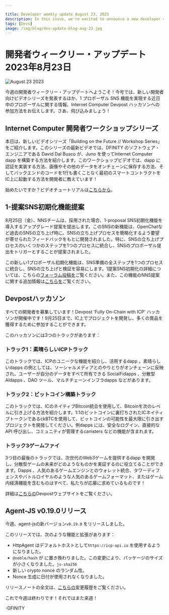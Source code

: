 ```yaml
---

title: Developer weekly update August 23, 2023
description: In this issue, we're excited to announce a new developer video series, along with providing some information about the upcoming proposal that would enable the 1-proposal SNS feature, plus how to enter the Internet Computer Devpost hackathon.
tags: [Devs]
image: /img/blog/dev-update-blog-aug-23.jpg
---
```

# 開発者ウィークリー・アップデート 2023年8月23日

![August 23 2023](../../static/img/blog/dev-update-blog-aug-23.jpg)

今週の開発者ウィークリー・アップデートへようこそ！今号では、新しい開発者向けビデオシリーズを発表するほか、1 プロポーザル SNS 機能を実現する近日中のプロポーザルに関する情報、Internet Computer Devpost ハッカソンへの参加方法をお伝えします。さあ、飛び込みましょう！

## Internet Computer 開発者ワークショップシリーズ

本日は、新しいビデオシリーズ「Building on the Future // Workshop Series」をご紹介します。このシリーズの最新ビデオでは、DFINITY のソフトウェア・エンジニアである David Dal Busco が、Juno を使ってInternet Computer dapp を構築する方法を紹介します。このワークショップビデオでは、dapp に認証を実装する方法、画像やその他のデータをオンチェーンに保存する方法、そしてバックエンドのコードを1行も書くことなく最初のスマートコントラクトをIC上に起動する方法を開発者に教えています！

始めたいですか？ビデオチュートリアルは[こちらから](https://www.youtube.com/watch?v=mr_9XArcG9Y)。

## 1-提案SNS初期化機能提案

8月25日（金）、NNSチームは、採用された場合、1-proposal SNS初期化機能を導入するアップグレード提案を提出します。このSNSの新機能は、OpenChatなど過去のSNSの立ち上げ時に、SNSの立ち上げプロセスを簡略化するよう要望が寄せられたフィードバックをもとに開発されました。特に、SNSの立ち上げプロセスのいくつかのステップを1つのプロセスに統合し、SNSのプロポーザル提出をトリガーとすることが提案されました。

この新しい1プロポーザル初期化機能は、SNS準備の全ステップを1つのプロセスに統合し、SNSの立ち上げと検証を容易にします。1提案SNS初期化の詳細については、こちらの[フォーラム投稿を](https://forum.dfinity.org/t/enhancement-of-the-sns-launch-process-one-proposal/19548)ご覧ください。また、この機能のNNS提案に関する追加情報は[こちらを](https://forum.dfinity.org/t/nns-sns-update-august-25-2023/22303)ご覧ください。

## Devpostハッカソン

すべての開発者を募集しています！Devpost 'Fully On-Chain with ICP' ハッカソンが開催中です！9月25日まで、IC上でプロジェクトを開発し、多くの賞品を獲得するために参加することができます。

このハッカソンには3つのトラックがあります：

### トラック1：素晴らしいICPトラック

このトラックでは、ICPのユニークな機能を紹介し、活用するdapp 。素晴らしいdapps の例としては、ソーシャルメディアとのやりとりがオンチェーンに反映され、ユーザーが自分のデータをすべて所有できる SocialFidapps 、分散型 AIdapps 、DAO ツール、マルチチェーンインフラdapps などがあります。

### トラック2：ビットコイン構築トラック

このトラックでは、ICのネイティブBitcoin統合を使用して、Bitcoinを次のレベルに引き上げる方法を紹介します。1:1のビットコインに裏打ちされたICネイティブトークンであるckBTCを使用して、ビットコインの可能性を最大限に引き出すプロジェクトを開発してください。例dapps には、安全なログイン、直接的な API 呼び出し、コミュニティが管理するcanisters などの機能が含まれます。

### トラック3ゲームファイ

3つ目の最後のトラックでは、次世代のWeb3ゲームを提供するdapp を開発し、分散型ゲームの未来がどのようなものかを実証するのに役立てることができます。Dapps 、人気のあるゲームエンジンとのウォレット統合、タワーディフェンスやバトルロイヤルのような人気のあるゲームフォーマット、またはゲーム内経済機能を含むものはすべて、私たちが応募に求めているものです！

詳細は[こちらの](https://awesomeicp.devpost.com/?utm_source=devpost&utm_medium=twitter&utm_campaign=onchainwicp)Devpostウェブサイトをご覧ください。

## Agent-JS v0.19.0リリース

今週、agent-jsの新バージョン`v0.19.0` をリリースしました。

このリリースでは、次のような機能と拡張があります：

- HttpAgent はデフォルトホストとして`https://icp-api.io` を使用するようになりました。
- `@noble/hash` が に置き換わりました。この変更により、パッケージのサイズが小さくなりました。`js-sha256`
- 新しい crypto nonce のランダム性。
- Nonce 生成に日付が使用されなくなりました。

リリースノートの全文は、[こちらの](https://github.com/dfinity/agent-js/releases/tag/v0.19.0)変更履歴をご覧ください。

これで今週は終わりです！それではまた来週！

\-DFINITY

<!---


# Developer weekly update August 23, 2023

![August 23 2023](../../static/img/blog/dev-update-blog-aug-23.jpg)

Hello developers and welcome to this week's developer weekly update! In this issue, we're excited to announce a new developer video series, along with providing some information about the upcoming proposal that would enable the 1-proposal SNS feature, plus how to enter the Internet Computer Devpost hackathon. Let's dive in! 

## Internet Computer developer workshop series

Today we're excited to introduce a new, on-going video series: 'Building on the Future // Workshop Series'. In the latest video of this series, David Dal Busco who is a software engineer at DFINITY, showcases how to build an Internet Computer dapp using Juno. This workshop video teaches developers how to implement authentication into their dapp, save images and other data on-chain, and then launch their first smart contract onto the IC without needing to write a single line of backend code! 

Want to get started? You can find the video tutorial [here](https://www.youtube.com/watch?v=mr_9XArcG9Y).


## 1-proposal SNS initialization feature proposal

On Friday August 25, the NNS team will submit an upgrade proposal that, if adopted, will introduce the 1-proposal SNS initialization feature. This new feature for SNSs has been developed based on feedback collected during the launch of previous SNSs, such as OpenChat, where it was requested that the launch process for an SNS be simplified. Particularly, the feedback received suggested that some steps of the launch process should be combined into a single process, that would then be triggered by the SNS proposal submission. 

This new 1-proposal initialization feature combines all of the SNS preparation steps into one process, making it easier to launch and verify an SNS. You can read the full details of the 1-proposal SNS initialization in this [forum post](https://forum.dfinity.org/t/enhancement-of-the-sns-launch-process-one-proposal/19548), and find additional information regarding the NNS proposal for this feature [here](https://forum.dfinity.org/t/nns-sns-update-august-25-2023/22303).

## Devpost hackathon 

Calling all devs! The Devpost 'Fully On-Chain with ICP' hackathon is happening now! Until September 25, you can enter to develop a project on the IC and win a number of prizes. 

There are three possible tracks to follow for this hackathon:

### Track 1: The awesome ICP track

In this track, you can build any dapp that showcases and leverages the unique features of the ICP. Some examples of awesome dapps might include SocialFi dapps, where social media interactions are reflected on-chain so users own all of their data, decentralized AI dapps, DAO tooling, or multichain infrastructures dapps. 

### Track 2: The buidl Bitcoin track

In this track, showcase how you can take Bitcoin to the next level using the IC's native Bitcoin integration. Develop a project that unlocks the full potential of Bitcoin using ckBTC, a native IC token that is 1:1 Bitcoin backed. Example dapps could include functionality such as secure login, direct API calls, community-governed canisters, or leverage enormous computational power. 

### Track 3: GameFi

In the third and final track, you can develop a dapp that provides next-gen web3 gaming to help demonstrate what the future of decentralized gaming looks like. Dapps that include wallet integrations with popular game engines, popular game formats like tower defense or battle royale, or in-game economy functionality are all things we'll be looking for in the submissions! 

You can learn more or enter your project by heading over to the Devpost website [here](https://awesomeicp.devpost.com/?utm_source=devpost&utm_medium=twitter&utm_campaign=onchainwicp).

## Agent-JS v0.19.0 release

This week, we released a new version of agent-js, `v0.19.0`. 

In this release, features and enhancements include:

- HttpAgent now uses `https://icp-api.io` as the default host. 
- `@noble/hash` has replaced `js-sha256`. This change has resulted in reduced package sizes. 
- New crypto nonce randomness.
- Nonce generation no longer uses date. 

For the full release notes, check out the changelog [here](https://github.com/dfinity/agent-js/releases/tag/v0.19.0).

That'll wrap things up for this week! We'll see you all next week!

-DFINITY

-->
